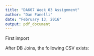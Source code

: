 ```yaml
---
title: "DA607 Week 03 Assignment"
author: "Dan Fanelli"
date: "February 13, 2016"
output: pdf_document
---
```


First import 

After DB Joins, the following CSV exists:

```r

```

